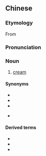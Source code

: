 ==Chinese==
{{zh-forms}}

===Etymology===
From {{etyl|en|zh}} {{m|en|cream}}

===Pronunciation===
{{zh-pron
|m=qílín
|c=kei4 lam4,kei4 lam4-2
|cat=n
}}

===Noun===
{{zh-noun}}

# [[cream]]

====Synonyms====
* {{zh-l|鮮奶油}}
* {{zh-l|激凌}}
* {{zh-l|克林姆}}
* {{qualifier|Cantonese}} {{zh-l|忌廉}}

====Derived terms====
* {{zh-l|冰淇淋}}
* {{zh-l|麥淇淋}}
* {{zh-l|霜淇淋}}